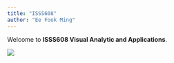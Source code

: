 ```yaml
---
title: "ISSS608"
author: "Ee Fook Ming"
---
```


Welcome to **ISSS608 Visual Analytic and Applications**.

![](images/clipboard-3544312950.png)
